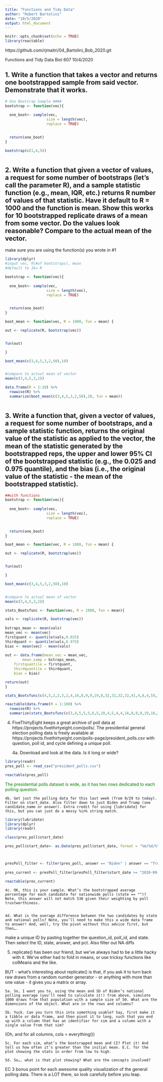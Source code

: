 ```yaml
---
title: "Functions and Tidy Data"
author: "Robert Bartolini"
date: "10/5/2020"
output: html_document
---
```


```r
knitr::opts_chunk$set(echo = TRUE)
library(reactable)
```
https://github.com/rjmaitri/04_Bartolini_Bob_2020.git

Functions and Tidy Data
Biol 607
10/4/2020


## 1. Write a function that takes a vector and returns one bootstrapped sample from said vector. Demonstrate that it works.

```r



# One Bootsrap Sample ####
bootstrap <- function(vec){
  
  one_boot<- sample(vec,
                   size = length(vec),
                   replace = TRUE)

  
  return(one_boot)
}

bootstrap(c(1,4,5))



```


## 2. Write a function that given a vector of values, a request for some number of bootstraps (let’s call the parameter R), and a sample statistic function (e.g., mean, IQR, etc.) returns R number of values of that statistic. Have it default to R = 1000 and the function is mean. Show this works for 10 bootstrapped replicate draws of a mean from some vector. Do the values look reasonable? Compare to the actual mean of the vector.

make sure you are using the function(s) you wrote in #1

```r
library(dplyr)
#input vec, R(#of bootstraps), mean
#default to 1k= R

bootstrap <- function(vec){
  
  one_boot<- sample(vec,
                   size = length(vec),
                   replace = TRUE)

  
  return(one_boot)
}

boot_mean <- function(vec, R = 1000, fun = mean) {

out <- replicate(R, bootstrap(vec))


fun(out)

}

boot_mean(c(3,4,5,3,2,50),10)


#compare to actual mean of vector
mean(c(3,4,5,3,2))

data.frame(R = 1:10) %>%
  rowwise(R) %>%
  summarize(boot_mean(c(3,4,5,3,2,50),10, fun = mean)) 



```


## 3. Write a function that, given a vector of values, a request for some number of bootstraps, and a sample statistic function, returns the original value of the statistic as applied to the vector, the mean of the statistic generated by the bootstrapped reps, the upper and lower 95% CI of the bootstrapped statistic (e.g., the 0.025 and 0.975 quantile), and the bias (i.e., the original value of the statistic - the mean of the bootstrapped statistic).


```r

##with functions
bootstrap <- function(vec){
  
  one_boot<- sample(vec,
                   size = length(vec),
                   replace = TRUE)

  
  return(one_boot)
}

boot_mean <- function(vec, R = 1000, fun = mean) {

out <- replicate(R, bootstrap(vec))


fun(out)

}

boot_mean(c(3,4,5,3,2,50),10)


#compare to actual mean of vector
mean(c(3,4,5,3,2))

stats_Bootsfunc <- function(vec, R = 1000, fun = mean){

vals <- replicate(R, bootstrap(vec))
  
bstraps_mean <- mean(vals)
mean_vec <- mean(vec)
firstquant <- quantile(vals,0.025)
thirdquant <- quantile(vals,0.975)
bias <- mean(vec) - mean(vals)
  
out <- data.frame(mean_vec = mean_vec,  
        mean_samp = bstraps_mean,
    firstquantile = firstquant,
    thirdquantile = thirdquant,
    bias = bias)

return(out)
}

stats_Bootsfunc(c(4,5,2,2,3,2,4,16,8,9,9,19,8,32,32,32,32,41,4,8,4,5),1)

reactable(data.frame(R = 1:100) %>%
  rowwise(R) %>%
  summarize(stats_Bootsfunc(c(3,4,5,5,5,6,5,10,4,5,4,4,16,8,9,9,19,18,20,21,22,4,8,4,5,5,6,5,6,4),R=100, fun = mean))) 

```

4. FiveThirtyEight keeps a great archive of poll data at https://projects.fivethirtyeight.com/polls/. The presidential general election polling data is freely available at https://projects.fivethirtyeight.com/polls-page/president_polls.csv with question, poll id, and cycle defining a unique poll.

    4a. Download and look at the data. Is it long or wide?

```r
library(readr)
pres_poll <- read_csv("president_polls.csv")

reactable(pres_poll)
```


<span style="color: green;"> The presidential polls dataset is wide, as it has two rows dedicated to each polling question.</span>

    4b. Get just the polling data for this last week (from 9/29 to today). Filter on start_date. Also filter down to just Biden and Trump (see candidate_name or answer). Extra credit for using {lubridate} for this, but you can just do a messy %in% string match.
    
```r
library(lubridate)
library(dplyr)
library(readr)

class(pres_poll$start_date)

pres_poll$start_date<- as.Date(pres_poll$start_date, format = "%m/%d/%Y")



presPoll_filter <- filter(pres_poll, answer == "Biden" | answer == "Trump")
  
pres_current <- presPoll_filter[presPoll_filter$start_date >= "2020-09-29" & presPoll_filter$start_date <= "2020-10-10",]

reactable(pres_current)

```

    4c. OK, this is your sample. What’s the bootstrapped average percentage for each candidate for nationwide polls (state == "")? Note, this answer will not match 538 given their weighting by poll trustworthiness.
    
```r



```

    4d. What is the average difference between the two candidates by state and national polls? Note, you’ll need to make this a wide data frame to answer! And, well, try the pivot without this advice first, but then….
    
    

make a unique ID by pasting together the question_id, poll_id, and state. Then select the ID, state, answer, and pct. Also filter out NA diffs

5. replicate() has been our friend, but we’ve always had to be a little hacky with it. We’ve either had to fold in means, or use tricksy functions like colMeans and the like.

BUT - what’s interesting about replicate() is that, if you ask it to turn back raw draws from a random number generator - or anything with more than one value - it gives you a matrix or array.

    5a. So, I want you to, using the mean and SD of Biden’s national polling average (you’ll need to calculate it!) from above, simulate 1000 draws from that population with a sample size of 50. What are the dimensions of the object. What are in the rows and columns?

    5b. Yuck. Can you turn this into something usable? Say, first make it a tibble or data frame, and then pivot it to long, such that you end up with a column that has an identifier for sim and a column with a single value from that sim?

(Oh, and for all columns, cols = everything())

    5c. For each sim, what’s the bootsrapped mean and CI? Plot it! And tell us how often it’s greater than the initial mean. E.C. for the plot showing the stats in order from low to high.

    5d. So…. what is that plot showing? What are the concepts involved?

EC 3 bonus point for each awesome quality visualization of the general polling data. There is a LOT there, so look carefully before you leap.
